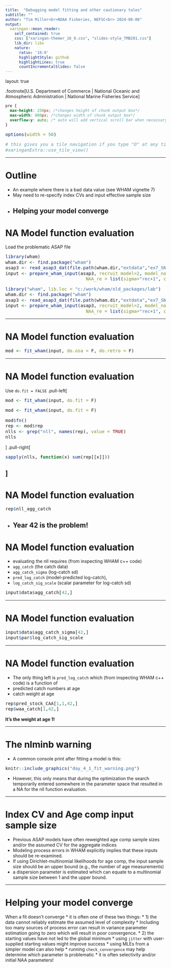 ```yaml
---
title:  "Debugging model fitting and other cautionary tales"
subtitle: ""
author: "Tim Miller<br>NOAA Fisheries, NEFSC<br> 2024-06-06"
output:
  xaringan::moon_reader:
    self_contained: true
    css: ["xaringan-themer_16_9.css", "slides-style_TMB201.css"]
    lib_dir: libs
    nature:
      ratio: '16:9'
      highlightStyle: github
      highlightLines: true
      countIncrementalSlides: false
---
```


layout: true

.footnote[U.S. Department of Commerce | National Oceanic and Atmospheric Administration | National Marine Fisheries Service]


<style type="text/css">

code.cpp{
  font-size: 14px;
}
code.r{
  font-size: 14px;
}


</style>

```css
pre {
  max-height: 250px; /*changes height of chunk output box*/
  max-width: 800px; /*changes width of chunk output box*/
  overflow-y: auto; /* auto will add vertical scroll bar when necessary */
}

```
```r
options(width = 50)
```

```r
# this gives you a tile navigation if you type "O" at any time
#xaringanExtra::use_tile_view()
```

---

# Outline <br>

* An example where there is a bad data value (see WHAM vignette 7)
* May need to re-specify index CVs and input effective sample size
* Helping your model converge
---

# NA Model function evaluation

Load the problematic ASAP file
```r
library(wham)
wham.dir <- find.package("wham")
asap3 <- read_asap3_dat(file.path(wham.dir,"extdata","ex7_SNEMAYT.dat"))
input <- prepare_wham_input(asap3, recruit_model=2, model_name="Ex 1: SNEMA Yellowtail Flounder",
                              NAA_re = list(sigma="rec+1", cor="iid"))
```
```r
library("wham", lib.loc = "c:/work/wham/old_packages/lab")
wham.dir <- find.package("wham")
asap3 <- read_asap3_dat(file.path(wham.dir,"extdata","ex7_SNEMAYT.dat"))
input <- prepare_wham_input(asap3, recruit_model=2, model_name="Ex 1: SNEMA Yellowtail Flounder",
                              NAA_re = list(sigma="rec+1", cor="iid"))
```

---

# NA Model function evaluation

```r
mod <- fit_wham(input, do.osa = F, do.retro = F)
```

---

# NA Model function evaluation

Use `do.fit = FALSE`
.pull-left[
```r
mod <- fit_wham(input, do.fit = F)
```
```r
mod <- fit_wham(input, do.fit = F)
```
```r
mod$fn()
rep <- mod$rep
nlls <- grep("nll", names(rep), value = TRUE)
nlls
```
]
.pull-right[
```r
sapply(nlls, function(x) sum(rep[[x]]))
```
]
---

# NA Model function evaluation

```r
rep$nll_agg_catch
```
* Year 42 is the problem!
---

# NA Model function evaluation

* evaluating the nll requires (from inspecting WHAM c++ code)
 * `agg_catch`  (the catch data)
 * `agg_catch_sigma` (log-catch sd)
 * `pred_log_catch` (model-predicted log-catch), 
 * `log_catch_sig_scale` (scalar parameter for log-catch sd)

```r
input$data$agg_catch[42,]
```
---

# NA Model function evaluation

```r
input$data$agg_catch_sigma[42,]
input$par$log_catch_sig_scale
```

---

# NA Model function evaluation
* The only thing left is `pred_log_catch` which (from inspecting WHAM c++ code) is a function of
 * predicted catch numbers at age
 * catch weight at age

```r
rep$pred_stock_CAA[1,1,42,]
rep$waa_catch[1,42,] 
```
**It's the weight at age 1!**

---

# The nlminb warning

* A common console print after fitting a model is this: 
```r
knitr::include_graphics("day_4_1_fit_warning.png")
```
* However, this only means that during the optimization the search temporarily entered somewhere in the parameter space that resulted in a  NA for the nll function evaluation.

---

# Index CV and Age comp input sample size

* Previous ASAP models have often reweighted age comp sample sizes and/or the assumed CV for the aggregate indices
* Modeling process errors in WHAM explicitly implies that these inputs should be re-examined.
* If using Dirichlet-multinomial likelihoods for age comp, the input sample size should be an upper bound (e.g., the number of age measurements)
 * a dispersion parameter is estimated which can equate to a multinomial sample size between 1 and the upper bound.

---


# Helping your model converge

When a fit doesn't converge
* it is often one of these two things:
    * 1) the data cannot reliably estimate the assumed level of complexity
        * Including too many sources of process error can result in variance parameter estimation going to zero which will result in poor convergence.
    * 2) the starting values have not led to the global minimum
        * using `jitter` with user-supplied starting values might improve success
        * using MLEs from a simpler model can also help
* running `check_convergence` may help determine which parameter is problematic
    * it is often selectivity and/or initial NAA parameters!

